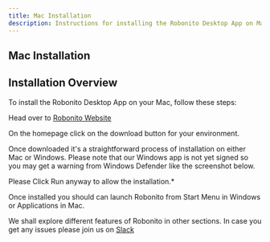 ```yaml
---
title: Mac Installation
description: Instructions for installing the Robonito Desktop App on Mac.
---
```


## Mac Installation

## Installation Overview
To install the Robonito Desktop App on your Mac, follow these steps:

Head over to [Robonito Website](https://robonito.com)

On the homepage click on the download button for your environment.



Once downloaded it's a straightforward process of installation on either Mac or Windows. Please note that our Windows app is not yet signed so you may get a warning from Windows Defender like the screenshot below.


Please Click Run anyway to allow the installation.*

Once installed you should can launch Robonito from Start Menu in Windows or Applications in Mac.

We shall explore different features of Robonito in other sections. In case you get any issues please join us on [Slack](https://join.slack.com/t/robonito/shared_invite/zt-2vzwc6wol-wJUrgT4aL9~LbhiCYwdczA)
